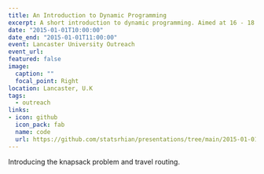 ```yaml
---
title: An Introduction to Dynamic Programming
excerpt: A short introduction to dynamic programming. Aimed at 16 - 18 year olds.
date: "2015-01-01T10:00:00"
date_end: "2015-01-01T11:00:00"
event: Lancaster University Outreach
event_url: 
featured: false
image:
  caption: ""
  focal_point: Right
location: Lancaster, U.K
tags:
  - outreach
links:
- icon: github
  icon_pack: fab
  name: code
  url: https://github.com/statsrhian/presentations/tree/main/2015-01-01-intro-to-dynamic-programming
---
```


Introducing the knapsack problem and travel routing.
